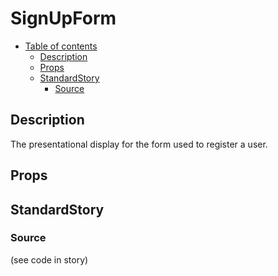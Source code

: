 
<Meta title="forms/sign-up-form" component={SignUpForm} />

# SignUpForm

- [Table of contents](#signupform)
  * [Description](#description)
  * [Props](#props)
  * [StandardStory](#standardstory)
    + [Source](#source)

## Description
The presentational display for the form used to register a user.

## Props
<Props of={SignUpForm} />

## StandardStory
<Preview>
	<Story name="standard">
		<Paper>
			<SignUpForm />
		</Paper>
	</Story>
</Preview>

### Source
(see code in story)
